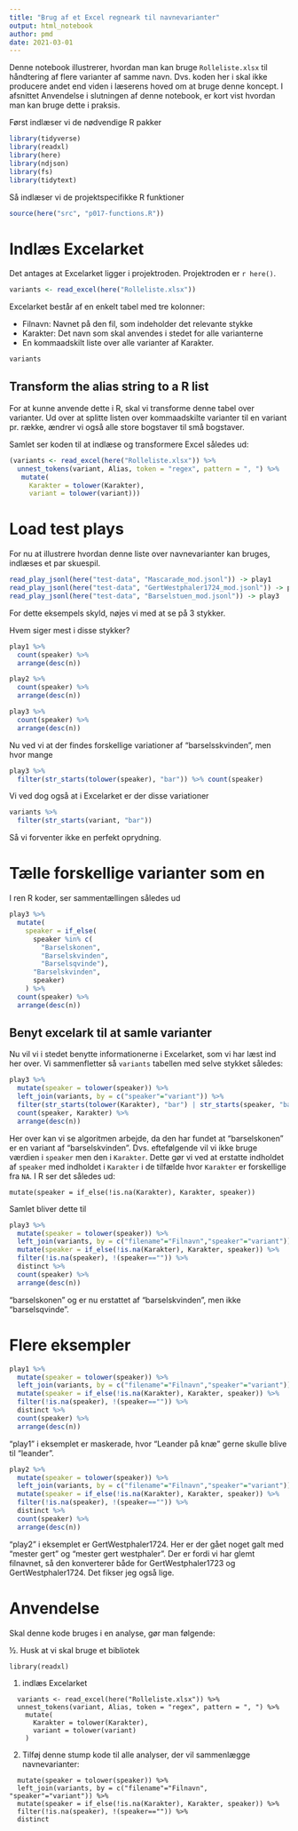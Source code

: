 ```yaml
---
title: "Brug af et Excel regneark til navnevarianter"
output: html_notebook
author: pmd
date: 2021-03-01
---
```


Denne notebook illustrerer, hvordan man kan bruge `Rolleliste.xlsx` til håndtering af flere varianter af samme navn. Dvs. koden her i skal ikke producere andet end viden i læserens hoved om at bruge denne koncept. I afsnittet Anvendelse i slutningen af denne notebook, er kort vist hvordan man kan bruge dette i praksis.

Først indlæser vi de nødvendige R pakker

```r
library(tidyverse)
library(readxl)
library(here)
library(ndjson)
library(fs)
library(tidytext)
```

Så indlæser vi de projektspecifikke R funktioner

```r
source(here("src", "p017-functions.R"))
```

# Indlæs Excelarket

Det antages at Excelarket ligger i projektroden. Projektroden er `r here()`.

```r
variants <- read_excel(here("Rolleliste.xlsx"))
```

Excelarket består af en enkelt tabel med tre kolonner: 

 * Filnavn: Navnet på den fil, som indeholder det relevante stykke
 * Karakter: Det navn som skal anvendes i stedet for alle varianterne
 * En kommaadskilt liste over alle varianter af Karakter.

```r
variants
```

## Transform the alias string to a R list

For at kunne anvende dette i R, skal vi transforme denne tabel over varianter. Ud over at splitte listen over kommaadskilte varianter til en variant pr. række, ændrer vi også alle store bogstaver til små bogstaver.

Samlet ser koden til at indlæse og transformere Excel således ud:

```r
(variants <- read_excel(here("Rolleliste.xlsx")) %>% 
  unnest_tokens(variant, Alias, token = "regex", pattern = ", ") %>% 
   mutate(
     Karakter = tolower(Karakter),
     variant = tolower(variant)))
```

# Load test plays

For nu at illustrere hvordan denne liste over navnevarianter kan bruges, indlæses et par skuespil.

```r
read_play_jsonl(here("test-data", "Mascarade_mod.jsonl")) -> play1
read_play_jsonl(here("test-data", "GertWestphaler1724_mod.jsonl")) -> play2
read_play_jsonl(here("test-data", "Barselstuen_mod.jsonl")) -> play3

```

For dette eksempels skyld, nøjes vi med at se på 3 stykker.

Hvem siger mest i disse stykker?

```r
play1 %>% 
  count(speaker) %>% 
  arrange(desc(n))

play2 %>% 
  count(speaker) %>% 
  arrange(desc(n))

play3 %>% 
  count(speaker) %>% 
  arrange(desc(n))
```
Nu ved vi at der findes forskellige variationer af "barselsskvinden", men hvor mange

```r
play3 %>% 
  filter(str_starts(tolower(speaker), "bar")) %>% count(speaker)
```

Vi ved dog også at i Excelarket er der disse variationer

```r
variants %>% 
  filter(str_starts(variant, "bar"))
```
Så vi forventer ikke en perfekt oprydning.

# Tælle forskellige varianter som en

I ren R koder, ser sammentællingen således ud

```r
play3 %>% 
  mutate(
    speaker = if_else(
      speaker %in% c(
        "Barselskonen",
        "Barselskvinden",
        "Barselsqvinde"),
      "Barselskvinden",
      speaker)
    ) %>% 
  count(speaker) %>% 
  arrange(desc(n))
```
## Benyt excelark til at samle varianter

Nu vil vi i stedet benytte informationerne i Excelarket, som vi har læst ind her over. Vi sammenfletter så `variants` tabellen med selve stykket således:

```r
play3 %>%
  mutate(speaker = tolower(speaker)) %>% 
  left_join(variants, by = c("speaker"="variant")) %>% 
  filter(str_starts(tolower(Karakter), "bar") | str_starts(speaker, "bar")) %>% 
  count(speaker, Karakter) %>% 
  arrange(desc(n))
```
Her over kan vi se algoritmen arbejde, da den har fundet at "barselskonen" er en variant af "barselskvinden". Dvs. eftefølgende vil vi ikke bruge værdien i `speaker` men den i `Karakter`. Dette gør vi ved at erstatte indholdet af `speaker` med indholdet i `Karakter` i de tilfælde hvor `Karakter` er forskellige fra `NA`. I R ser det således ud:

```
mutate(speaker = if_else(!is.na(Karakter), Karakter, speaker))
```

Samlet bliver dette til

```r
play3 %>%
  mutate(speaker = tolower(speaker)) %>% 
  left_join(variants, by = c("filename"="Filnavn","speaker"="variant")) %>% 
  mutate(speaker = if_else(!is.na(Karakter), Karakter, speaker)) %>% 
  filter(!is.na(speaker), !(speaker=="")) %>%
  distinct %>% 
  count(speaker) %>% 
  arrange(desc(n))
```
"barselskonen" og er nu erstattet af "barselskvinden", men ikke "barselsqvinde".

# Flere eksempler

```r
play1 %>%
  mutate(speaker = tolower(speaker)) %>% 
  left_join(variants, by = c("filename"="Filnavn","speaker"="variant")) %>% 
  mutate(speaker = if_else(!is.na(Karakter), Karakter, speaker)) %>% 
  filter(!is.na(speaker), !(speaker=="")) %>%
  distinct %>% 
  count(speaker) %>% 
  arrange(desc(n))
```
"play1" i eksemplet er maskerade, hvor "Leander på knæ" gerne skulle blive til "leander".


```r
play2 %>%
  mutate(speaker = tolower(speaker)) %>% 
  left_join(variants, by = c("filename"="Filnavn","speaker"="variant")) %>% 
  mutate(speaker = if_else(!is.na(Karakter), Karakter, speaker)) %>% 
  filter(!is.na(speaker), !(speaker=="")) %>%
  distinct %>% 
  count(speaker) %>% 
  arrange(desc(n))
```
"play2" i eksemplet er GertWestphaler1724. Her er der gået noget galt med "mester gert" og "mester gert westphaler". Der er fordi vi har glemt filnavnet, så den konverterer både for GertWestphaler1723 og GertWestphaler1724. Det fikser jeg også lige.

# Anvendelse

Skal denne kode bruges i en analyse, gør man følgende:

 ½. Husk at vi skal bruge et bibliotek
```
library(readxl)
```
 

 1. indlæs Excelarket

```
  variants <- read_excel(here("Rolleliste.xlsx")) %>% 
  unnest_tokens(variant, Alias, token = "regex", pattern = ", ") %>% 
    mutate(
      Karakter = tolower(Karakter),
      variant = tolower(variant)
    )
```

 2. Tilføj denne stump kode til alle analyser, der vil sammenlægge navnevarianter:

```
  mutate(speaker = tolower(speaker)) %>% 
  left_join(variants, by = c("filename"="Filnavn", "speaker"="variant")) %>% 
  mutate(speaker = if_else(!is.na(Karakter), Karakter, speaker)) %>%
  filter(!is.na(speaker), !(speaker=="")) %>%
  distinct
```

